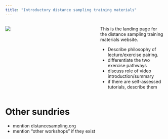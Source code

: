 ```yaml
---
title: "Introductory distance sampling training materials"
---
```


::: columns

::: {.column width="55%"}
![](D60generic.jpg)
:::

::: {.column width="40%"}
This is the landing page for the distance sampling training materials website.

- Describe philosophy of lecture/exercise pairing.
- differentiate the two exercise pathways
- discuss role of video introduction/summary
- if there are self-assessed tutorials, describe them
:::

:::

# Other sundries
- mention distancesampling.org
- mention "other workshops" if they exist